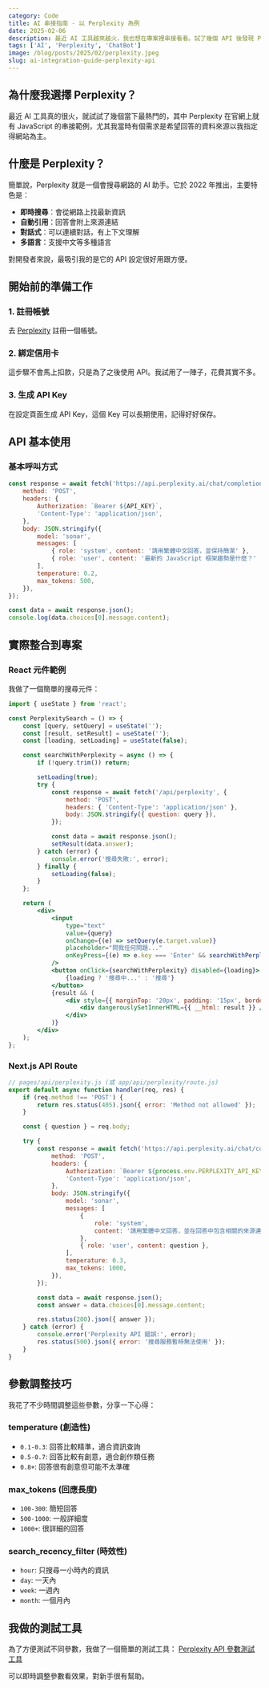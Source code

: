 ```yaml
---
category: Code
title: AI 串接指南 - 以 Perplexity 為例
date: 2025-02-06
description: 最近 AI 工具越來越火，我也想在專案裡串接看看。試了幾個 API 後發現 Perplexity 在串接體驗上蠻不錯的，還可以設定要從哪些網站抓取資料為主。分享一下我的串接經驗。
tags: ['AI', 'Perplexity', 'ChatBot']
image: /blog/posts/2025/02/perplexity.jpeg
slug: ai-integration-guide-perplexity-api
---
```


## 為什麼我選擇 Perplexity？

最近 AI 工具真的很火，就試試了幾個當下最熱門的，其中 Perplexity 在官網上就有 JavaScript 的串接範例，尤其我當時有個需求是希望回答的資料來源以我指定得網站為主。

## 什麼是 Perplexity？

簡單說，Perplexity 就是一個會搜尋網路的 AI 助手。它於 2022 年推出，主要特色是：

- **即時搜尋**：會從網路上找最新資訊
- **自動引用**：回答會附上來源連結
- **對話式**：可以連續對話，有上下文理解
- **多語言**：支援中文等多種語言

對開發者來說，最吸引我的是它的 API 設定很好用跟方便。

## 開始前的準備工作

### 1. 註冊帳號

去 [Perplexity](https://www.perplexity.ai) 註冊一個帳號。

### 2. 綁定信用卡

這步驟不會馬上扣款，只是為了之後使用 API。我試用了一陣子，花費其實不多。

### 3. 生成 API Key

在設定頁面生成 API Key，這個 Key 可以長期使用，記得好好保存。

## API 基本使用

### 基本呼叫方式

```javascript
const response = await fetch('https://api.perplexity.ai/chat/completions', {
    method: 'POST',
    headers: {
        Authorization: `Bearer ${API_KEY}`,
        'Content-Type': 'application/json',
    },
    body: JSON.stringify({
        model: 'sonar',
        messages: [
            { role: 'system', content: '請用繁體中文回答，並保持簡潔' },
            { role: 'user', content: '最新的 JavaScript 框架趨勢是什麼？' },
        ],
        temperature: 0.2,
        max_tokens: 500,
    }),
});

const data = await response.json();
console.log(data.choices[0].message.content);
```

## 實際整合到專案

### React 元件範例

我做了一個簡單的搜尋元件：

```jsx
import { useState } from 'react';

const PerplexitySearch = () => {
    const [query, setQuery] = useState('');
    const [result, setResult] = useState('');
    const [loading, setLoading] = useState(false);

    const searchWithPerplexity = async () => {
        if (!query.trim()) return;

        setLoading(true);
        try {
            const response = await fetch('/api/perplexity', {
                method: 'POST',
                headers: { 'Content-Type': 'application/json' },
                body: JSON.stringify({ question: query }),
            });

            const data = await response.json();
            setResult(data.answer);
        } catch (error) {
            console.error('搜尋失敗:', error);
        } finally {
            setLoading(false);
        }
    };

    return (
        <div>
            <input
                type="text"
                value={query}
                onChange={(e) => setQuery(e.target.value)}
                placeholder="問我任何問題..."
                onKeyPress={(e) => e.key === 'Enter' && searchWithPerplexity()}
            />
            <button onClick={searchWithPerplexity} disabled={loading}>
                {loading ? '搜尋中...' : '搜尋'}
            </button>
            {result && (
                <div style={{ marginTop: '20px', padding: '15px', border: '1px solid #ccc' }}>
                    <div dangerouslySetInnerHTML={{ __html: result }} />
                </div>
            )}
        </div>
    );
};
```

### Next.js API Route

```javascript
// pages/api/perplexity.js (或 app/api/perplexity/route.js)
export default async function handler(req, res) {
    if (req.method !== 'POST') {
        return res.status(405).json({ error: 'Method not allowed' });
    }

    const { question } = req.body;

    try {
        const response = await fetch('https://api.perplexity.ai/chat/completions', {
            method: 'POST',
            headers: {
                Authorization: `Bearer ${process.env.PERPLEXITY_API_KEY}`,
                'Content-Type': 'application/json',
            },
            body: JSON.stringify({
                model: 'sonar',
                messages: [
                    {
                        role: 'system',
                        content: '請用繁體中文回答，並在回答中包含相關的來源連結',
                    },
                    { role: 'user', content: question },
                ],
                temperature: 0.3,
                max_tokens: 1000,
            }),
        });

        const data = await response.json();
        const answer = data.choices[0].message.content;

        res.status(200).json({ answer });
    } catch (error) {
        console.error('Perplexity API 錯誤:', error);
        res.status(500).json({ error: '搜尋服務暫時無法使用' });
    }
}
```

## 參數調整技巧

我花了不少時間調整這些參數，分享一下心得：

### temperature (創造性)

- `0.1-0.3`: 回答比較精準，適合資訊查詢
- `0.5-0.7`: 回答比較有創意，適合創作類任務
- `0.8+`: 回答很有創意但可能不太準確

### max_tokens (回應長度)

- `100-300`: 簡短回答
- `500-1000`: 一般詳細度
- `1000+`: 很詳細的回答

### search_recency_filter (時效性)

- `hour`: 只搜尋一小時內的資訊
- `day`: 一天內
- `week`: 一週內
- `month`: 一個月內


## 我做的測試工具

為了方便測試不同參數，我做了一個簡單的測試工具：
[Perplexity API 參數測試工具](https://garylin0969-perplexity-concat.vercel.app/)

可以即時調整參數看效果，對新手很有幫助。
